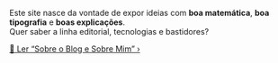 ::: {.callout-tip icon="ℹ️" title="Sobre o projeto"}
Este site nasce da vontade de expor ideias com **boa matemática**, **boa tipografia** e **boas explicações**.  
Quer saber a linha editorial, tecnologias e bastidores?

[📘 Ler “Sobre o Blog e Sobre Mim” ›](/posts/pessoal/sobre-o-blog.qmd){.button .button-outline}
:::

